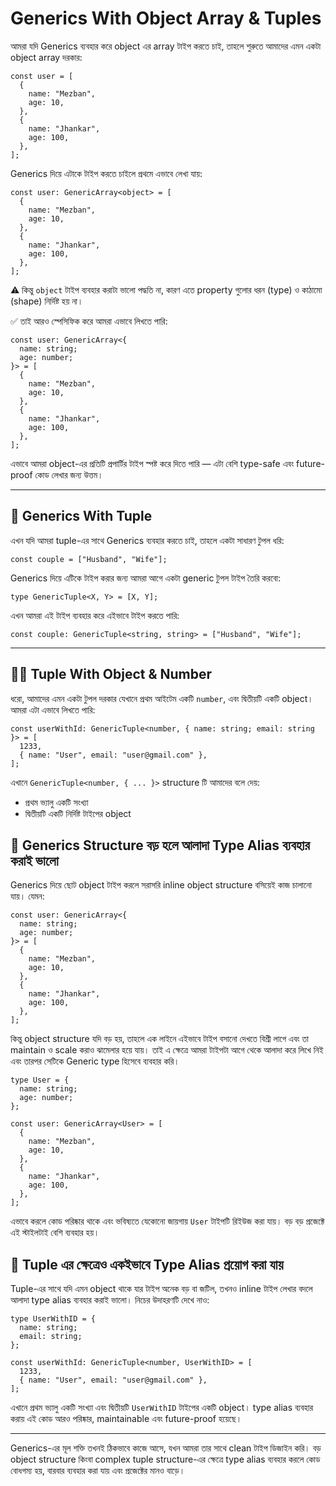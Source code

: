 # **Generics With Object Array & Tuples**

আমরা যদি Generics ব্যবহার করে object এর array টাইপ করতে চাই, তাহলে শুরুতে আমাদের এমন একটা object array দরকার:

```tsx
const user = [
  {
    name: "Mezban",
    age: 10,
  },
  {
    name: "Jhankar",
    age: 100,
  },
];
```

Generics দিয়ে এটাকে টাইপ করতে চাইলে প্রথমে এভাবে লেখা যায়:

```tsx
const user: GenericArray<object> = [
  {
    name: "Mezban",
    age: 10,
  },
  {
    name: "Jhankar",
    age: 100,
  },
];
```

⚠️ কিন্তু `object` টাইপ ব্যবহার করাটা ভালো পদ্ধতি না, কারণ এতে property গুলোর ধরন (type) ও কাঠামো (shape) নির্দিষ্ট হয় না।

✅ তাই আরও স্পেসিফিক করে আমরা এভাবে লিখতে পারি:

```tsx
const user: GenericArray<{
  name: string;
  age: number;
}> = [
  {
    name: "Mezban",
    age: 10,
  },
  {
    name: "Jhankar",
    age: 100,
  },
];
```

এভাবে আমরা object-এর প্রতিটি প্রপার্টির টাইপ স্পষ্ট করে দিতে পারি — এটা বেশি type-safe এবং future-proof কোড লেখার জন্য উত্তম।

---

## 🧮 **Generics With Tuple**

এখন যদি আমরা tuple-এর সাথে Generics ব্যবহার করতে চাই, তাহলে একটা সাধারণ টুপল ধরি:

```tsx
const couple = ["Husband", "Wife"];
```

Generics দিয়ে এটিকে টাইপ করার জন্য আমরা আগে একটা generic টুপল টাইপ তৈরি করবো:

```tsx
type GenericTuple<X, Y> = [X, Y];
```

এখন আমরা এই টাইপ ব্যবহার করে এইভাবে টাইপ করতে পারি:

```tsx
const couple: GenericTuple<string, string> = ["Husband", "Wife"];
```

---

## 🧑‍💻 **Tuple With Object & Number**

ধরো, আমাদের এমন একটা টুপল দরকার যেখানে প্রথম আইটেম একটি `number`, এবং দ্বিতীয়টি একটি object। আমরা এটা এভাবে লিখতে পারি:

```tsx
const userWithId: GenericTuple<number, { name: string; email: string }> = [
  1233,
  { name: "User", email: "user@gmail.com" },
];
```

এখানে `GenericTuple<number, { ... }>` structure টি আমাদের বলে দেয়:

- প্রথম ভ্যালু একটি সংখ্যা
- দ্বিতীয়টি একটি নির্দিষ্ট টাইপের object

## 🧩 Generics Structure বড় হলে আলাদা Type Alias ব্যবহার করাই ভালো

Generics দিয়ে ছোট object টাইপ করলে সরাসরি inline object structure বসিয়েই কাজ চালানো যায়। যেমন:

```tsx
const user: GenericArray<{
  name: string;
  age: number;
}> = [
  {
    name: "Mezban",
    age: 10,
  },
  {
    name: "Jhankar",
    age: 100,
  },
];
```

কিন্তু object structure যদি বড় হয়, তাহলে এক লাইনে এইভাবে টাইপ বসানো দেখতে বিশ্রী লাগে এবং তা maintain ও scale করাও ঝামেলার হয়ে যায়। তাই এ ক্ষেত্রে আমরা টাইপটা আগে থেকে আলাদা করে লিখে নিই এবং তারপর সেটিকে Generic type হিসেবে ব্যবহার করি।

```tsx
type User = {
  name: string;
  age: number;
};

const user: GenericArray<User> = [
  {
    name: "Mezban",
    age: 10,
  },
  {
    name: "Jhankar",
    age: 100,
  },
];
```

এভাবে করলে কোড পরিষ্কার থাকে এবং ভবিষ্যতে যেকোনো জায়গায় `User` টাইপটি রিইউজ করা যায়। বড় বড় প্রজেক্টে এই স্টাইলটাই বেশি ব্যবহার হয়।

## 🧾 Tuple এর ক্ষেত্রেও একইভাবে Type Alias প্রয়োগ করা যায়

Tuple-এর সাথে যদি এমন object থাকে যার টাইপ অনেক বড় বা জটিল, তখনও inline টাইপ লেখার বদলে আলাদা type alias ব্যবহার করাই ভালো। নিচের উদাহরণটি দেখে নাও:

```tsx
type UserWithID = {
  name: string;
  email: string;
};

const userWithId: GenericTuple<number, UserWithID> = [
  1233,
  { name: "User", email: "user@gmail.com" },
];
```

এখানে প্রথম ভ্যালু একটি সংখ্যা এবং দ্বিতীয়টি `UserWithID` টাইপের একটি object। type alias ব্যবহার করায় এই কোড আরও পরিষ্কার, maintainable এবং future-proof হয়েছে।

---

Generics-এর মূল শক্তি তখনই ঠিকভাবে কাজে আসে, যখন আমরা তার সাথে clean টাইপ ডিজাইন করি। বড় object structure কিংবা complex tuple structure-এর ক্ষেত্রে type alias ব্যবহার করলে কোড বোধগম্য হয়, বারবার ব্যবহার করা যায় এবং প্রজেক্টের মানও বাড়ে।

